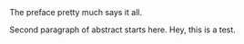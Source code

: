 The preface pretty much says it all.  \par

Second paragraph of abstract starts here.
Hey, this is a test.